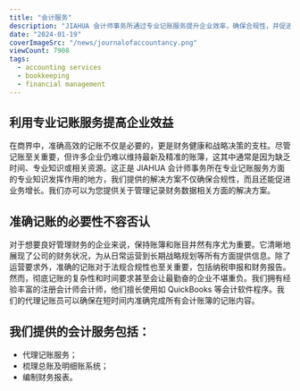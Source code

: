```yaml
---
title: "会计服务"
description: "JIAHUA 会计师事务所通过专业记账服务提升企业效率，确保合规性，并促进业务增长。我们的服务包括代理记账、总账系统梳理和财务报表编制。"
date: "2024-01-19"
coverImageSrc: "/news/journalofaccountancy.png"
viewCount: 7908
tags:
  - accounting services
  - bookkeeping
  - financial management
---
```


## 利用专业记账服务提高企业效益

在商界中，准确高效的记账不仅是必要的，更是财务健康和战略决策的支柱。尽管记账至关重要，但许多企业仍难以维持最新及精准的账簿，这其中通常是因为缺乏时间、专业知识或相关资源。这正是 JIAHUA 会计师事务所在专业记账服务方面的专业知识发挥作用的地方，我们提供的解决方案不仅确保合规性，而且还能促进业务增长。我们亦可以为您提供关于管理记录财务数据相关方面的解决方案。

## 准确记账的必要性不容否认

对于想要良好管理财务的企业来说，保持账簿和账目井然有序尤为重要。它清晰地展现了公司的财务状况，为从日常运营到长期战略规划等所有方面提供信息。除了运营要求外，准确的记账对于法规合规性也至关重要，包括纳税申报和财务报告。然而，彻底记账的复杂性和时间要求甚至会让最勤奋的企业不堪重负。我们拥有经验丰富的注册会计师会计师，他们擅长使用如 QuickBooks 等会计软件程序。我们的代理记账员可以确保在短时间内准确完成所有会计账簿的记账内容。

## 我们提供的会计服务包括：

- 代理记账服务；
- 梳理总账及明细账系统；
- 编制财务报表。